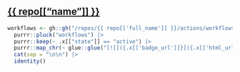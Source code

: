 ## [{{ repo[["name"]] }}]({{ repo[["html_url"]] }})

```r
workflows <- gh::gh("/repos/{{ repo[['full_name']] }}/actions/workflows") |>
  purrr::pluck("workflows") |> 
  purrr::keep(~ .x[["state"]] == "active") |>
  purrr::map_chr(~ glue::glue("[![]({.x[['badge_url']]}]({.x[['html_url']]})")) |>
  cat(sep = "\n\n") |> 
  identity()
```


